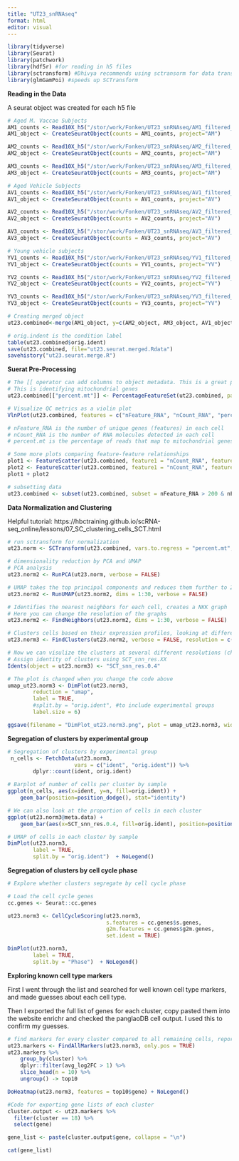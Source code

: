 ```yaml
---
title: "UT23_snRNAseq"
format: html
editor: visual
---
```


```r
library(tidyverse)
library(Seurat)
library(patchwork)
library(hdf5r) #for reading in h5 files 
library(sctransform) #Dhivya recommends using sctransorm for data transformation 
library(glmGamPoi) #speeds up SCTransform 

```

**Reading in the Data**

A seurat object was created for each h5 file

```r
# Aged M. Vaccae Subjects
AM1_counts <- Read10X_h5("/stor/work/Fonken/UT23_snRNAseq/AM1_filtered_feature_bc_matrix.h5")
AM1_object <- CreateSeuratObject(counts = AM1_counts, project="AM")

AM2_counts <- Read10X_h5("/stor/work/Fonken/UT23_snRNAseq/AM2_filtered_feature_bc_matrix.h5")
AM2_object <- CreateSeuratObject(counts = AM2_counts, project="AM")

AM3_counts <- Read10X_h5("/stor/work/Fonken/UT23_snRNAseq/AM3_filtered_feature_bc_matrix.h5")
AM3_object <- CreateSeuratObject(counts = AM3_counts, project="AM")

# Aged Vehicle Subjects 
AV1_counts <- Read10X_h5("/stor/work/Fonken/UT23_snRNAseq/AV1_filtered_feature_bc_matrix.h5")
AV1_object <- CreateSeuratObject(counts = AV1_counts, project="AV")

AV2_counts <- Read10X_h5("/stor/work/Fonken/UT23_snRNAseq/AV2_filtered_feature_bc_matrix.h5")
AV2_object <- CreateSeuratObject(counts = AV2_counts, project="AV")

AV3_counts <- Read10X_h5("/stor/work/Fonken/UT23_snRNAseq/AV3_filtered_feature_bc_matrix.h5")
AV3_object <- CreateSeuratObject(counts = AV3_counts, project="AV")

# Young vehicle subjects
YV1_counts <- Read10X_h5("/stor/work/Fonken/UT23_snRNAseq/YV1_filtered_feature_bc_matrix.h5")
YV1_object <- CreateSeuratObject(counts = YV1_counts, project="YV")

YV2_counts <- Read10X_h5("/stor/work/Fonken/UT23_snRNAseq/YV2_filtered_feature_bc_matrix.h5")
YV2_object <- CreateSeuratObject(counts = YV2_counts, project="YV")

YV3_counts <- Read10X_h5("/stor/work/Fonken/UT23_snRNAseq/YV3_filtered_feature_bc_matrix.h5")
YV3_object <- CreateSeuratObject(counts = YV3_counts, project="YV")

# Creating merged object 
ut23.combined<-merge(AM1_object, y=c(AM2_object, AM3_object, AV1_object, AV2_object, AV3_object, YV1_object, YV2_object, YV3_object), add.cell.ids = c("AM1","AM2","AM3","AV1","AV2","AV3","YV1","YV2","YV3"), project = "ut23",  merge.data = TRUE)

# orig.indent is the condition label 
table(ut23.combined$orig.ident)
save(ut23.combined, file="ut23.seurat.merged.Rdata")
savehistory("ut23.seurat.merge.R")
```

**Suerat Pre-Processing**

```r
# The [[ operator can add columns to object metadata. This is a great place to stash QC stats
# This is identifying mitochondrial genes 
ut23.combined[["percent.mt"]] <- PercentageFeatureSet(ut23.combined, pattern = "^Mt-")

# Visualize QC metrics as a violin plot
VlnPlot(ut23.combined, features = c("nFeature_RNA", "nCount_RNA", "percent.mt"), ncol = 3)

# nFeature_RNA is the number of unique genes (features) in each cell 
# nCount_RNA is the number of RNA molecules detected in each cell
# percent.mt is the percentage of reads that map to mitochondrial genes out of the total reads in each cell 

# Some more plots comparing feature-feature relationships 
plot1 <- FeatureScatter(ut23.combined, feature1 = "nCount_RNA", feature2 = "percent.mt")
plot2 <- FeatureScatter(ut23.combined, feature1 = "nCount_RNA", feature2 = "nFeature_RNA")
plot1 + plot2

# subsetting data 
ut23.combined <- subset(ut23.combined, subset = nFeature_RNA > 200 & nFeature_RNA < 2500 & percent.mt < 5)

```

**Data Normalization and Clustering**

Helpful tutorial: https://hbctraining.github.io/scRNA-seq_online/lessons/07_SC_clustering_cells_SCT.html

```r
# run sctransform for normalization 
ut23.norm <- SCTransform(ut23.combined, vars.to.regress = "percent.mt", verbose = FALSE)

# dimensionality reduction by PCA and UMAP
# PCA analysis
ut23.norm2 <- RunPCA(ut23.norm, verbose = FALSE)

# UMAP takes the top principal components and reduces them further to 2 dimensions 
ut23.norm2 <- RunUMAP(ut23.norm2, dims = 1:30, verbose = FALSE)

# Identifies the nearest neighbors for each cell, creates a NKK graph
# Here you can change the resolution of the graphs
ut23.norm2 <- FindNeighbors(ut23.norm2, dims = 1:30, verbose = FALSE)

# Clusters cells based on their expression profiles, looking at different resolutions 
ut23.norm3 <- FindClusters(ut23.norm2, verbose = FALSE, resolution = c(0.4, 0.6, 0.8, 1.0, 1.4))

# Now we can visulize the clusters at several different resolutions (change the number after integrated_snn_res.)
# Assign identity of clusters using SCT_snn_res.XX
Idents(object = ut23.norm3) <- "SCT_snn_res.0.4"

# The plot is changed when you change the code above 
umap_ut23.norm3 <- DimPlot(ut23.norm3,
        reduction = "umap",
        label = TRUE,
        #split.by = "orig.ident", #to include experimental groups
        label.size = 6)

ggsave(filename = "DimPlot_ut23.norm3.png", plot = umap_ut23.norm3, width = 8, height = 6, dpi = 300)

```

**Segregation of clusters by experimental group**

```r
# Segregation of clusters by experimental group  
 n_cells <- FetchData(ut23.norm3, 
                     vars = c("ident", "orig.ident")) %>%
        dplyr::count(ident, orig.ident)

# Barplot of number of cells per cluster by sample
ggplot(n_cells, aes(x=ident, y=n, fill=orig.ident)) +
    geom_bar(position=position_dodge(), stat="identity")

# We can also look at the proportion of cells in each cluster 
ggplot(ut23.norm3@meta.data) +
    geom_bar(aes(x=SCT_snn_res.0.4, fill=orig.ident), position=position_fill()) 

# UMAP of cells in each cluster by sample
DimPlot(ut23.norm3, 
        label = TRUE, 
        split.by = "orig.ident")  + NoLegend()
```

**Segregation of clusters by cell cycle phase**

```r
# Explore whether clusters segregate by cell cycle phase

# Load the cell cycle genes 
cc.genes <- Seurat::cc.genes

ut23.norm3 <- CellCycleScoring(ut23.norm3, 
                               s.features = cc.genes$s.genes, 
                               g2m.features = cc.genes$g2m.genes,
                               set.ident = TRUE)

DimPlot(ut23.norm3,
        label = TRUE, 
        split.by = "Phase")  + NoLegend()


```

**Exploring known cell type markers**

First I went through the list and searched for well known cell type markers, and made guesses about each cell type.

Then I exported the full list of genes for each cluster, copy pasted them into the website enrichr and checked the panglaoDB cell output. I used this to confirm my guesses.

```r
# find markers for every cluster compared to all remaining cells, report only the positive ones
ut23.markers <- FindAllMarkers(ut23.norm3, only.pos = TRUE)
ut23.markers %>%
    group_by(cluster) %>%
    dplyr::filter(avg_log2FC > 1) %>%
    slice_head(n = 10) %>%
    ungroup() -> top10

DoHeatmap(ut23.norm3, features = top10$gene) + NoLegend()

#Code for exporting gene lists of each cluster 
cluster.output <- ut23.markers %>%
  filter(cluster == 18) %>%
  select(gene) 

gene_list <- paste(cluster.output$gene, collapse = "\n")

cat(gene_list)

```
